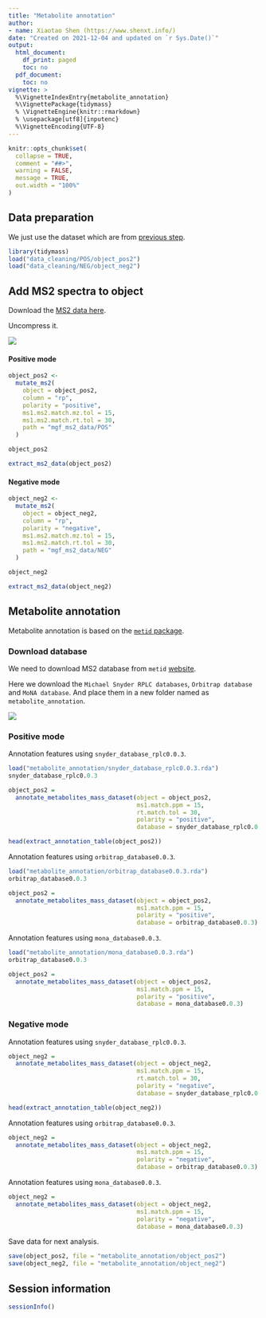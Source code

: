 ```yaml
---
title: "Metabolite annotation"
author:
- name: Xiaotao Shen (https://www.shenxt.info/)
date: "Created on 2021-12-04 and updated on `r Sys.Date()`"
output:
  html_document:
    df_print: paged
    toc: no
  pdf_document:
    toc: no
vignette: >
  %\VignetteIndexEntry{metabolite_annotation}
  %\VignettePackage{tidymass}
  % \VignetteEngine{knitr::rmarkdown}
  % \usepackage[utf8]{inputenc}
  %\VignetteEncoding{UTF-8}
---
```


```r
knitr::opts_chunk$set(
  collapse = TRUE,
  comment = "##>",
  warning = FALSE,
  message = TRUE,
  out.width = "100%"
)
```

## **Data preparation**

We just use the dataset which are from [previous step](https://tidymass.github.io/tidymass/articles/data_cleaning.html).

```r
library(tidymass)
load("data_cleaning/POS/object_pos2")
load("data_cleaning/NEG/object_neg2")
```

## **Add MS2 spectra to object**

Download the [MS2 data here](https://drive.google.com/file/d/1FY3x7q5i1g3oSLaVej__ZaZ4XSX-mWBQ/view?usp=sharing).

Uncompress it.

![](figures/Screen-Shot-7.png)

#### Positive mode

```r
object_pos2 <-
  mutate_ms2(
    object = object_pos2,
    column = "rp",
    polarity = "positive",
    ms1.ms2.match.mz.tol = 15,
    ms1.ms2.match.rt.tol = 30,
    path = "mgf_ms2_data/POS"
  )
```

```r
object_pos2
```

```r
extract_ms2_data(object_pos2)
```


#### Negative mode

```r
object_neg2 <-
  mutate_ms2(
    object = object_neg2,
    column = "rp",
    polarity = "negative",
    ms1.ms2.match.mz.tol = 15,
    ms1.ms2.match.rt.tol = 30,
    path = "mgf_ms2_data/NEG"
  )
```

```r
object_neg2
```

```r
extract_ms2_data(object_neg2)
```


## **Metabolite annotation**

Metabolite annotation is based on the [`metid` package](https://tidymass.github.io/metid/).

### Download database

We need to download MS2 database from `metid` [website](https://tidymass.github.io/metid/articles/public_databases.html).

Here we download the `Michael Snyder RPLC databases`, `Orbitrap database` and `MoNA database`. And place them in a new folder named as `metabolite_annotation`.

![](figures/Screen-Shot-8.png)

### Positive mode

Annotation features using `snyder_database_rplc0.0.3`.

```r
load("metabolite_annotation/snyder_database_rplc0.0.3.rda")
snyder_database_rplc0.0.3
```

```r
object_pos2 = 
  annotate_metabolites_mass_dataset(object = object_pos2, 
                                    ms1.match.ppm = 15, 
                                    rt.match.tol = 30, 
                                    polarity = "positive",
                                    database = snyder_database_rplc0.0.3)
```

```r
head(extract_annotation_table(object_pos2))
```



Annotation features using `orbitrap_database0.0.3`.

```r
load("metabolite_annotation/orbitrap_database0.0.3.rda")
orbitrap_database0.0.3
```

```r
object_pos2 = 
  annotate_metabolites_mass_dataset(object = object_pos2, 
                                    ms1.match.ppm = 15, 
                                    polarity = "positive",
                                    database = orbitrap_database0.0.3)
```

Annotation features using `mona_database0.0.3`.

```r
load("metabolite_annotation/mona_database0.0.3.rda")
orbitrap_database0.0.3
```

```r
object_pos2 = 
  annotate_metabolites_mass_dataset(object = object_pos2, 
                                    ms1.match.ppm = 15, 
                                    polarity = "positive",
                                    database = mona_database0.0.3)
```



### Negative mode

Annotation features using `snyder_database_rplc0.0.3`.

```r
object_neg2 = 
  annotate_metabolites_mass_dataset(object = object_neg2, 
                                    ms1.match.ppm = 15, 
                                    rt.match.tol = 30,
                                    polarity = "negative",
                                    database = snyder_database_rplc0.0.3)
```

```r
head(extract_annotation_table(object_neg2))
```



Annotation features using `orbitrap_database0.0.3`.

```r
object_neg2 = 
  annotate_metabolites_mass_dataset(object = object_neg2, 
                                    ms1.match.ppm = 15, 
                                    polarity = "negative",
                                    database = orbitrap_database0.0.3)
```

Annotation features using `mona_database0.0.3`.

```r
object_neg2 = 
  annotate_metabolites_mass_dataset(object = object_neg2, 
                                    ms1.match.ppm = 15, 
                                    polarity = "negative",
                                    database = mona_database0.0.3)
```


Save data for next analysis.

```r
save(object_pos2, file = "metabolite_annotation/object_pos2")
save(object_neg2, file = "metabolite_annotation/object_neg2")
```



## **Session information**

```r
sessionInfo()
```
